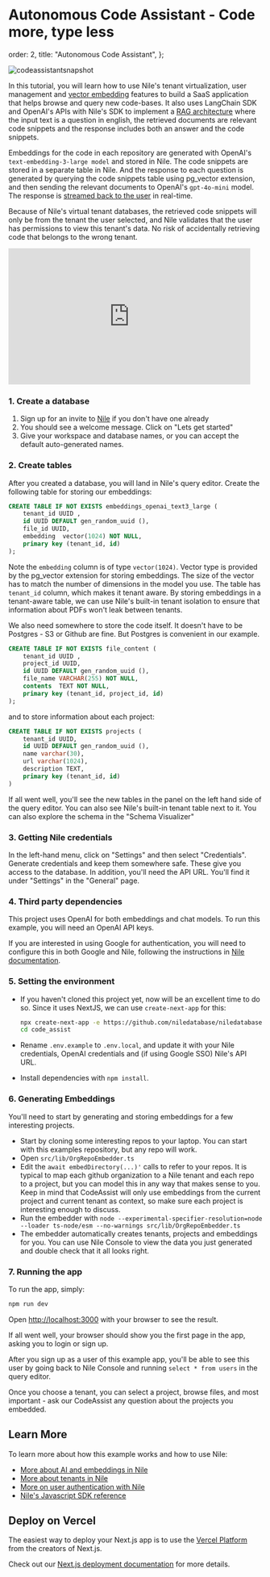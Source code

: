 # Autonomous Code Assistant - Code more, type less

  order: 2,
  title: "Autonomous Code Assistant",
};

![codeassistantsnapshot](/docs/codeassistant.png)

In this tutorial, you will learn how to use Nile's tenant virtualization, user management and [vector embedding](/docs/ai-embeddings/pg_vector) features to build a
SaaS application that helps browse and query new code-bases.
It also uses LangChain SDK and OpenAI's APIs with Nile's SDK to implement a [RAG architecture](/docs/ai-embeddings/rag) where the input text is a question in english, the retrieved documents are relevant code snippets and the response includes both
an answer and the code snippets.

Embeddings for the code in each repository are generated with OpenAI's `text-embedding-3-large model` and stored in Nile. The code snippets are stored in a separate table in Nile.
And the response to each question is generated by querying the code snippets table using pg_vector extension, and then sending the relevant documents to 
OpenAI's `gpt-4o-mini` model. The response is [streamed back to the user](https://www.thenile.dev/docs/ai-embeddings/streaming) in real-time.

Because of Nile's virtual tenant databases, the retrieved code snippets will only be from the tenant the user selected,
and Nile validates that the user has permissions to view this tenant's data. No risk of accidentally retrieving code that belongs to the wrong tenant.

<iframe
  width="480"
  height="270"
  src="https://www.youtube.com/embed/hXQ7BRlp5a8?si=d8c6C33t1MYtW1C0"
  title="Build AI Code Assistant with NextJS, OpenAI, LangChain and Nile's Postgres"
  frameborder="0"
  allow="accelerometer; autoplay; clipboard-write; encrypted-media; gyroscope; picture-in-picture; web-share"
  allowFullScreen
></iframe>

### 1. Create a database

1. Sign up for an invite to [Nile](https://thenile.dev) if you don't have one already
2. You should see a welcome message. Click on "Lets get started"
3. Give your workspace and database names, or you can accept the default auto-generated names.

### 2. Create tables

After you created a database, you will land in Nile's query editor. Create the following table for storing our embeddings:

```sql
CREATE TABLE IF NOT EXISTS embeddings_openai_text3_large (
    tenant_id UUID ,
    id UUID DEFAULT gen_random_uuid (),
    file_id UUID,
    embedding  vector(1024) NOT NULL,
    primary key (tenant_id, id)
);
```

Note the `embedding` column is of type `vector(1024)`. Vector type is provided by the pg_vector extension for storing embeddings.
The size of the vector has to match the number of dimensions in the model you use.
The table has `tenant_id` column, which makes it tenant aware. By storing embeddings in a tenant-aware table, we can use Nile's built-in tenant isolation to ensure that
information about PDFs won't leak between tenants.

We also need somewhere to store the code itself. It doesn't have to be Postgres - S3 or Github are fine. But Postgres is convenient in our example.

```sql
CREATE TABLE IF NOT EXISTS file_content (
    tenant_id UUID ,
    project_id UUID,
    id UUID DEFAULT gen_random_uuid (),
    file_name VARCHAR(255) NOT NULL,
    contents  TEXT NOT NULL,
    primary key (tenant_id, project_id, id)
);
```

and to store information about each project:

```sql
CREATE TABLE IF NOT EXISTS projects (
    tenant_id UUID,
    id UUID DEFAULT gen_random_uuid (),
    name varchar(30),
    url varchar(1024),
    description TEXT,
    primary key (tenant_id, id)
)
```

If all went well, you'll see the new tables in the panel on the left hand side of the query editor. You can also see Nile's built-in tenant table next to it.
You can also explore the schema in the "Schema Visualizer"

### 3. Getting Nile credentials

In the left-hand menu, click on "Settings" and then select "Credentials". Generate credentials and keep them somewhere safe. These give you access to the database.
In addition, you'll need the API URL. You'll find it under "Settings" in the "General" page.

### 4. Third party dependencies

This project uses OpenAI for both embeddings and chat models. To run this example, you will need an OpenAI API keys.

If you are interested in using Google for authentication, you will need to configure this in both Google and Nile,
following the instructions in [Nile documentation](https://www.thenile.dev/docs/user-authentication/social-login/google).

### 5. Setting the environment

- If you haven't cloned this project yet, now will be an excellent time to do so. Since it uses NextJS, we can use `create-next-app` for this:

  ```bash
  npx create-next-app -e https://github.com/niledatabase/niledatabase/tree/main/examples/ai/code_assist code_assist
  cd code_assist
  ```

- Rename `.env.example` to `.env.local`, and update it with your Nile credentials, OpenAI credentials and (if using Google SSO) Nile's API URL.

- Install dependencies with `npm install`.

### 6. Generating Embeddings

You'll need to start by generating and storing embeddings for a few interesting projects.

- Start by cloning some interesting repos to your laptop. You can start with this examples repository, but any repo will work.
- Open `src/lib/OrgRepoEmbedder.ts`
- Edit the `await embedDirectory(...)'` calls to refer to your repos. It is typical to map each github organization to a Nile tenant and each repo to a project, but you can model this in any way that makes sense to you. Keep in mind that CodeAssist will only use embeddings from the current project and current tenant as context, so make sure each project is interesting enough to discuss.
- Run the embedder with `node --experimental-specifier-resolution=node --loader ts-node/esm --no-warnings src/lib/OrgRepoEmbedder.ts`
- The embedder automatically creates tenants, projects and embeddings for you. You can use Nile Console to view the data you just generated and double check that it all looks right.

### 7. Running the app

To run the app, simply:

```bash
npm run dev
```

Open [http://localhost:3000](http://localhost:3000) with your browser to see the result.

If all went well, your browser should show you the first page in the app, asking you to login or sign up.

After you sign up as a user of this example app, you'll be able to see this user by going back to Nile Console and running `select * from users` in the query editor.

Once you choose a tenant, you can select a project, browse files, and most important - ask our CodeAssist any question about the projects you embedded.

## Learn More

To learn more about how this example works and how to use Nile:

- [More about AI and embeddings in Nile](https://www.thenile.dev/docs/ai-embeddings)
- [More about tenants in Nile](https://www.thenile.dev//docs/tenant-management)
- [More on user authentication with Nile](https://www.thenile.dev/docs/user-authentication)
- [Nile's Javascript SDK reference](https://www.thenile.dev/docs/reference/sdk-reference)

## Deploy on Vercel

The easiest way to deploy your Next.js app is to use the [Vercel Platform](https://vercel.com/new?utm_medium=default-template&filter=next.js&utm_source=create-next-app&utm_campaign=create-next-app-readme) from the creators of Next.js.

Check out our [Next.js deployment documentation](https://nextjs.org/docs/deployment) for more details.
